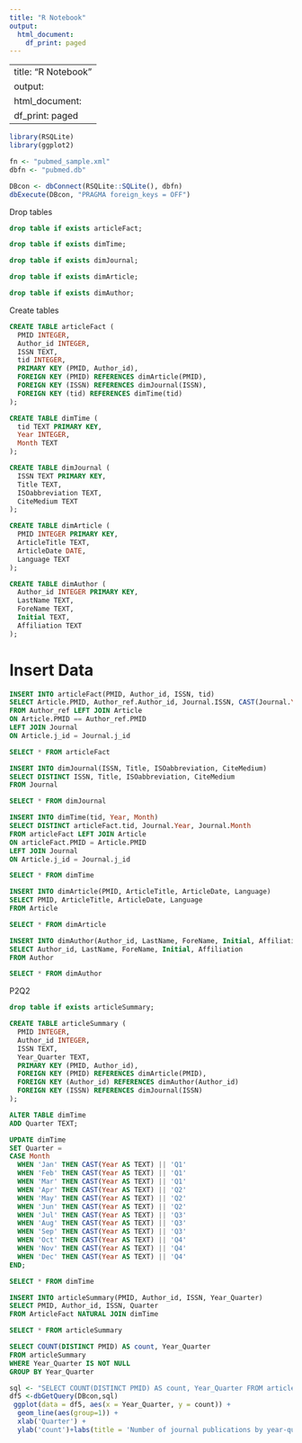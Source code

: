 ```yaml
---
title: "R Notebook"
output:
  html_document:
    df_print: paged
---
```


---
title: "R Notebook"
output:
  html_document:
    df_print: paged
---

```r
library(RSQLite)
library(ggplot2)
```

```r
fn <- "pubmed_sample.xml"
dbfn <- "pubmed.db"
```

```r
DBcon <- dbConnect(RSQLite::SQLite(), dbfn)
dbExecute(DBcon, "PRAGMA foreign_keys = OFF")
```

Drop tables

```sql
drop table if exists articleFact;
```

```sql
drop table if exists dimTime;
```

```sql
drop table if exists dimJournal;
```

```sql
drop table if exists dimArticle;
```

```sql
drop table if exists dimAuthor;
```

Create tables

```sql
CREATE TABLE articleFact (
  PMID INTEGER,
  Author_id INTEGER,
  ISSN TEXT,
  tid INTEGER,
  PRIMARY KEY (PMID, Author_id),
  FOREIGN KEY (PMID) REFERENCES dimArticle(PMID),
  FOREIGN KEY (ISSN) REFERENCES dimJournal(ISSN),
  FOREIGN KEY (tid) REFERENCES dimTime(tid)
);
```

```sql
CREATE TABLE dimTime (
  tid TEXT PRIMARY KEY,
  Year INTEGER,
  Month TEXT
);
```

```sql
CREATE TABLE dimJournal (
  ISSN TEXT PRIMARY KEY,
  Title TEXT,
  ISOabbreviation TEXT,
  CiteMedium TEXT
);
```

```sql
CREATE TABLE dimArticle (
  PMID INTEGER PRIMARY KEY,
  ArticleTitle TEXT,
  ArticleDate DATE,
  Language TEXT
);
```

```sql
CREATE TABLE dimAuthor (
  Author_id INTEGER PRIMARY KEY,
  LastName TEXT,
  ForeName TEXT,
  Initial TEXT,
  Affiliation TEXT
);
```

# Insert Data

```sql
INSERT INTO articleFact(PMID, Author_id, ISSN, tid)
SELECT Article.PMID, Author_ref.Author_id, Journal.ISSN, CAST(Journal.Year AS TEXT) || Journal.Month
FROM Author_ref LEFT JOIN Article
ON Article.PMID == Author_ref.PMID
LEFT JOIN Journal
ON Article.j_id = Journal.j_id
```

```sql
SELECT * FROM articleFact
```

```sql
INSERT INTO dimJournal(ISSN, Title, ISOabbreviation, CiteMedium)
SELECT DISTINCT ISSN, Title, ISOabbreviation, CiteMedium
FROM Journal
```

```sql
SELECT * FROM dimJournal
```

```sql
INSERT INTO dimTime(tid, Year, Month)
SELECT DISTINCT articleFact.tid, Journal.Year, Journal.Month
FROM articleFact LEFT JOIN Article
ON articleFact.PMID = Article.PMID
LEFT JOIN Journal
ON Article.j_id = Journal.j_id
```

```sql
SELECT * FROM dimTime
```

```sql
INSERT INTO dimArticle(PMID, ArticleTitle, ArticleDate, Language)
SELECT PMID, ArticleTitle, ArticleDate, Language
FROM Article
```

```sql
SELECT * FROM dimArticle
```

```sql
INSERT INTO dimAuthor(Author_id, LastName, ForeName, Initial, Affiliation)
SELECT Author_id, LastName, ForeName, Initial, Affiliation
FROM Author
```

```sql
SELECT * FROM dimAuthor
```

P2Q2
```sql
drop table if exists articleSummary;
```

```sql
CREATE TABLE articleSummary (
  PMID INTEGER,
  Author_id INTEGER,
  ISSN TEXT,
  Year_Quarter TEXT,
  PRIMARY KEY (PMID, Author_id),
  FOREIGN KEY (PMID) REFERENCES dimArticle(PMID),
  FOREIGN KEY (Author_id) REFERENCES dimAuthor(Author_id)
  FOREIGN KEY (ISSN) REFERENCES dimJournal(ISSN)
);
```


```sql
ALTER TABLE dimTime
ADD Quarter TEXT;
```

```sql
UPDATE dimTime
SET Quarter = 
CASE Month
  WHEN 'Jan' THEN CAST(Year AS TEXT) || 'Q1'
  WHEN 'Feb' THEN CAST(Year AS TEXT) || 'Q1'
  WHEN 'Mar' THEN CAST(Year AS TEXT) || 'Q1'
  WHEN 'Apr' THEN CAST(Year AS TEXT) || 'Q2'
  WHEN 'May' THEN CAST(Year AS TEXT) || 'Q2'
  WHEN 'Jun' THEN CAST(Year AS TEXT) || 'Q2'
  WHEN 'Jul' THEN CAST(Year AS TEXT) || 'Q3'
  WHEN 'Aug' THEN CAST(Year AS TEXT) || 'Q3'
  WHEN 'Sep' THEN CAST(Year AS TEXT) || 'Q3'
  WHEN 'Oct' THEN CAST(Year AS TEXT) || 'Q4'
  WHEN 'Nov' THEN CAST(Year AS TEXT) || 'Q4'
  WHEN 'Dec' THEN CAST(Year AS TEXT) || 'Q4'
END;
```

```sql
SELECT * FROM dimTime
```

```sql
INSERT INTO articleSummary(PMID, Author_id, ISSN, Year_Quarter)
SELECT PMID, Author_id, ISSN, Quarter
FROM ArticleFact NATURAL JOIN dimTime
```

```sql
SELECT * FROM articleSummary
```

```sql
SELECT COUNT(DISTINCT PMID) AS count, Year_Quarter
FROM articleSummary
WHERE Year_Quarter IS NOT NULL
GROUP BY Year_Quarter
```

```r
sql <- "SELECT COUNT(DISTINCT PMID) AS count, Year_Quarter FROM articleSummary WHERE Year_Quarter IS NOT NULL GROUP BY Year_Quarter"
df5 <-dbGetQuery(DBcon,sql)
 ggplot(data = df5, aes(x = Year_Quarter, y = count)) + 
  geom_line(aes(group=1)) +
  xlab('Quarter') +
  ylab('count')+labs(title = 'Number of journal publications by year-quarter')
```





